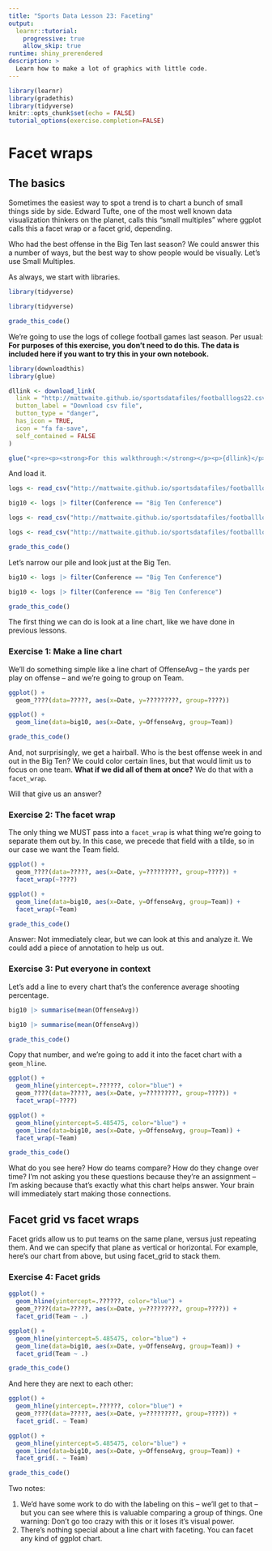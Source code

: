 ```yaml
---
title: "Sports Data Lesson 23: Faceting"
output: 
  learnr::tutorial:
    progressive: true
    allow_skip: true
runtime: shiny_prerendered
description: >
  Learn how to make a lot of graphics with little code.
---
```


```r
library(learnr)
library(gradethis)
library(tidyverse)
knitr::opts_chunk$set(echo = FALSE)
tutorial_options(exercise.completion=FALSE)
```

# Facet wraps

## The basics

Sometimes the easiest way to spot a trend is to chart a bunch of small things side by side. Edward Tufte, one of the most well known data visualization thinkers on the planet, calls this "small multiples" where ggplot calls this a facet wrap or a facet grid, depending. 

Who had the best offense in the Big Ten last season? We could answer this a number of ways, but the best way to show people would be visually. Let's use Small Multiples.

As always, we start with libraries. 

```r
library(tidyverse)
```
```r
library(tidyverse)
```
```r
grade_this_code()
```

We're going to use the logs of college football games last season. Per usual: **For purposes of this exercise, you don't need to do this. The data is included here if you want to try this in your own notebook.** 

```r
library(downloadthis)
library(glue)

dllink <- download_link(
  link = "http://mattwaite.github.io/sportsdatafiles/footballlogs22.csv",
  button_label = "Download csv file",
  button_type = "danger",
  has_icon = TRUE,
  icon = "fa fa-save",
  self_contained = FALSE
)

glue("<pre><p><strong>For this walkthrough:</strong></p><p>{dllink}</p></pre>")
```

And load it.

```r
logs <- read_csv("http://mattwaite.github.io/sportsdatafiles/footballlogs22.csv")

big10 <- logs |> filter(Conference == "Big Ten Conference")
```
```r
logs <- read_csv("http://mattwaite.github.io/sportsdatafiles/footballlogs22.csv")
```
```r
logs <- read_csv("http://mattwaite.github.io/sportsdatafiles/footballlogs22.csv")
```
```r
grade_this_code()
```

Let's narrow our pile and look just at the Big Ten.

```r
big10 <- logs |> filter(Conference == "Big Ten Conference")
```
```r
big10 <- logs |> filter(Conference == "Big Ten Conference")
```
```r
grade_this_code()
```

The first thing we can do is look at a line chart, like we have done in previous lessons.

### Exercise 1: Make a line chart

We'll do something simple like a line chart of OffenseAvg -- the yards per play on offense -- and we're going to group on Team.

```r
ggplot() + 
  geom_????(data=?????, aes(x=Date, y=?????????, group=????))
```
```r
ggplot() + 
  geom_line(data=big10, aes(x=Date, y=OffenseAvg, group=Team))
```
```r
grade_this_code()
```

And, not surprisingly, we get a hairball. Who is the best offense week in and out in the Big Ten? We could color certain lines, but that would limit us to focus on one team. **What if we did all of them at once?** We do that with a `facet_wrap`. 

Will that give us an answer?

### Exercise 2: The facet wrap

The only thing we MUST pass into a `facet_wrap` is what thing we're going to separate them out by. In this case, we precede that field with a tilde, so in our case we want the Team field.

```r
ggplot() + 
  geom_????(data=?????, aes(x=Date, y=?????????, group=????)) + 
  facet_wrap(~????)
```
```r
ggplot() + 
  geom_line(data=big10, aes(x=Date, y=OffenseAvg, group=Team)) + 
  facet_wrap(~Team)
```
```r
grade_this_code()
```

Answer: Not immediately clear, but we can look at this and analyze it. We could add a piece of annotation to help us out.

### Exercise 3: Put everyone in context

Let's add a line to every chart that's the conference average shooting percentage. 

```r
big10 |> summarise(mean(OffenseAvg))
```
```r
big10 |> summarise(mean(OffenseAvg))
```
```r
grade_this_code()
```

Copy that number, and we're going to add it into the facet chart with a `geom_hline`.

```r
ggplot() + 
  geom_hline(yintercept=.??????, color="blue") + 
  geom_????(data=?????, aes(x=Date, y=?????????, group=????)) + 
  facet_wrap(~????)
```
```r
ggplot() + 
  geom_hline(yintercept=5.485475, color="blue") + 
  geom_line(data=big10, aes(x=Date, y=OffenseAvg, group=Team)) + 
  facet_wrap(~Team)
```
```r
grade_this_code()
```

What do you see here? How do teams compare? How do they change over time? I'm not asking you these questions because they're an assignment -- I'm asking because that's exactly what this chart helps answer. Your brain will immediately start making those connections. 

## Facet grid vs facet wraps

Facet grids allow us to put teams on the same plane, versus just repeating them. And we can specify that plane as vertical or horizontal. For example, here's our chart from above, but using facet_grid to stack them.

### Exercise 4: Facet grids

```r
ggplot() + 
  geom_hline(yintercept=.??????, color="blue") + 
  geom_????(data=?????, aes(x=Date, y=?????????, group=????)) + 
  facet_grid(Team ~ .)
```
```r
ggplot() + 
  geom_hline(yintercept=5.485475, color="blue") + 
  geom_line(data=big10, aes(x=Date, y=OffenseAvg, group=Team)) + 
  facet_grid(Team ~ .)
```
```r
grade_this_code()
```

And here they are next to each other:

```r
ggplot() + 
  geom_hline(yintercept=.??????, color="blue") + 
  geom_????(data=?????, aes(x=Date, y=?????????, group=????)) + 
  facet_grid(. ~ Team)
```
```r
ggplot() + 
  geom_hline(yintercept=5.485475, color="blue") + 
  geom_line(data=big10, aes(x=Date, y=OffenseAvg, group=Team)) + 
  facet_grid(. ~ Team)
```
```r
grade_this_code()
```

Two notes:

1. We'd have some work to do with the labeling on this -- we'll get to that -- but you can see where this is valuable comparing a group of things. One warning: Don't go too crazy with this or it loses it's visual power.
2. There's nothing special about a line chart with faceting. You can facet any kind of ggplot chart. 
